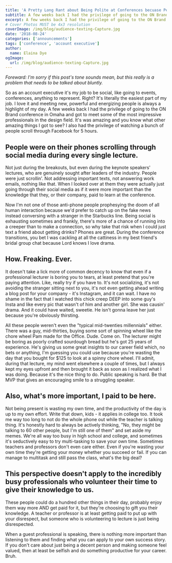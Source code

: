 ```yaml
---
title: 'A Pretty Long Rant about Being Polite at Conferences becuase People Need to Hear It'
subtitle: A few weeks back I had the privilege of going to the ON Brand conference in Omaha and got to meet some of the most impressive professionals in the design field.
excerpt: A few weeks back I had the privilege of going to the ON Brand conference in Omaha and got to meet some of the most impressive professionals in the design field.
# Cover Photos MUST be 4x3 resolution
coverImage: /img/blog/audience-texting-Capture.jpg
date: '2018-08-24'
categories: ['announcements']
tags: ['conference', 'account executive']
author:
  name: Elaina Dye
ogImage:
  url: /img/blog/audience-texting-Capture.jpg
---
```


_Foreward: I'm sorry if this post's tone sounds mean, but this really is a problem that needs to be talked about bluntly._

So as an account executive it's my job to be social, like going to events, conferences, anything to represent. Right? It's literally the easiest part of my job. I love it and meeting new, powerful and energizing people is always a highlight of my day. A few weeks back I had the privilege of going to the ON Brand conference in Omaha and got to meet some of the most impressive professionals in the design field. It's was amazing and you know what other amazing things I got to see? I also had the privilege of watching a bunch of people scroll through Facebook for 5 hours.

## People were on their phones scrolling through social media during every single lecture.

Not just during the breakouts, but even during the keynote speakers' lectures, who are genuinely sought after leaders of the industry. People were just scrollin'. Not addressing important texts, not answering work emails, nothing like that. When I looked over at them they were actually just going through their social media as if it were more important than the knowledge that they, or their company, paid to learn at the conference.

Now I'm not one of those anti-phone people prophesying the doom of all human interaction because we'd prefer to catch up on the fake news instead conversing with a stranger in the Starbucks line. Being social is exhausting sometimes and frankly, there's more of a chance of running into a creeper than to make a connection, so why take that risk when I could just text a friend about getting drinks? Phones are great. During the conference transitions, you bet I was cackling at all the cattiness in my best friend's bridal group chat because Lord knows I love drama.

## How. Freaking. Ever.

It doesn't take a lick more of common decency to know that even if a professional lecturer is boring you to tears, at least pretend that you're paying attention. Like, really try if you have to. It's not socializing, it's not avoiding the stranger sitting next to you, it's not even getting ahead writing a blog post for your company - it's Instagram, and it can wait. I have no shame in the fact that I watched this chick creep DEEP into some guy's Insta and like every pic that wasn't of him and another girl. She was causin' drama. And it could have waited, sweetie. He isn't gonna leave her just because you're obviously thirsting.

All these people weren't even the "typical mid-twenties millennials" either. There was a guy, mid-thirties, buying some sort of spinning wheel like the chore wheel Pam made for the Office. Dude. Come on. The lecturer might be boring as poorly crafted sourdough bread but he's got 25 years of experience. He's giving us some great insights to our career field which, no bets or anything, I'm guessing you could use because you're wasting the day that you bought for $125 to look at a spinny chore wheel. I'll admit, during that lecture, my mind went elsewhere a couple of times, but I always kept my eyes upfront and then brought it back as soon as I realized what I was doing. Because it's the nice thing to do. Public speaking is hard. Be that MVP that gives an encouraging smile to a struggling speaker.

## Also, what's more important, I paid to be here.

Not being present is wasting my own time, and the productivity of the day is up to my own effort. Write that down, kids - it applies in college too. It took me way too long to not do the whole phone out while the teacher is talking thing. It's honestly hard to always be actively thinking, "No, they might be talking to 60 other people, but I'm still one of them" and set aside my memes. We're all way too busy in high school and college, and sometimes it's seductively easy to try multi-tasking to save your own time. Sometimes teachers and professors don't even care either. Even if you're wasting your own time they're getting your money whether you succeed or fail. If you can manage to multitask and still pass the class, what's the big deal?

## This perspective doesn't apply to the incredibly busy professionals who volunteer their time to give their knowledge to us.

These people could do a hundred other things in their day, probably enjoy them way more AND get paid for it, but they're choosing to gift you their knowledge. A teacher or professor is at least getting paid to put up with your disrespect, but someone who is volunteering to lecture is just being disrespected.

When a guest professional is speaking, there is nothing more important than listening to them and finding what you can apply to your own success story. If you don't care about just being a decent person and making someone feel valued, then at least be selfish and do something productive for your career. Bruh.
